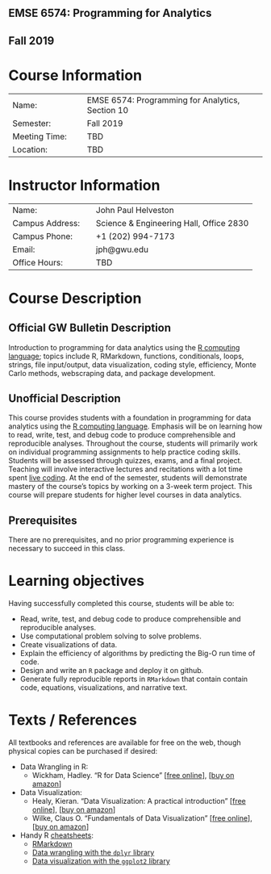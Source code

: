 ## EMSE 6574: Programming for Analytics
## Fall 2019

<vspace:10pt>

# Course Information

|  |  |
|---------------------|--------------------------------------------------|
| Name:&emsp;         | EMSE 6574: Programming for Analytics, Section 10 |
| Semester:&emsp;     | Fall 2019                                        |
| Meeting Time:&emsp; | TBD                                              |
| Location:&emsp;     | TBD                                              |

# Instructor Information

|  |  |
|-----------------------|-----------------------------------------|
| Name:&emsp;           | John Paul Helveston                     |
| Campus Address:&emsp; | Science & Engineering Hall, Office 2830 |
| Campus Phone:&emsp;   | +1 (202) 994-7173                       |
| Email:&emsp;          | jph@gwu.edu                             |
| Office Hours:&emsp;   | TBD                                     |

# Course Description

## Official GW Bulletin Description

Introduction to programming for data analytics using the [R computing language](https://www.r-project.org/); topics include R, RMarkdown, functions, conditionals, loops, strings, file input/output, data visualization, coding style, efficiency, Monte Carlo methods, webscraping data, and package development.

## Unofficial Description

This course provides students with a foundation in programming for data analytics using the [R computing language](https://www.r-project.org/). Emphasis will be on learning how to read, write, test, and debug code to produce comprehensible and reproducible analyses. Throughout the course, students will primarily work on individual programming assignments to help practice coding skills. Students will be assessed through quizzes, exams, and a final project. Teaching will involve interactive lectures and recitations with a lot time spent [live coding](https://dl.acm.org/citation.cfm?id=2445388). At the end of the semester, students will demonstrate mastery of the course's topics by working on a 3-week term project. This course will prepare students for higher level courses in data analytics.

## Prerequisites

There are no prerequisites, and no prior programming experience is necessary to succeed in this class.

# Learning objectives

Having successfully completed this course, students will be able to:

- Read, write, test, and debug code to produce comprehensible and reproducible analyses.
- Use computational problem solving to solve problems.
- Create visualizations of data.
- Explain the efficiency of algorithms by predicting the Big-O run time of code.
- Design and write an `R` package and deploy it on github.
- Generate fully reproducible reports in `RMarkdown` that contain contain code, equations, visualizations, and narrative text.

# Texts / References

All textbooks and references are available for free on the web, though physical copies can be purchased if desired:

- Data Wrangling in R:
    - Wickham, Hadley. "R for Data Science"
    [[free online](https://r4ds.had.co.nz/)],
    [[buy on amazon](https://www.amazon.com/Data-Science-Transform-Visualize-Model/dp/1491910399)]
- Data Visualization:
    - Healy, Kieran. "Data Visualization: A practical introduction"
    [[free online](http://socviz.co/)],
    [[buy on amazon](https://www.amazon.com/Data-Visualization-Introduction-Kieran-Healy/dp/0691181624)]
    - Wilke, Claus O. "Fundamentals of Data Visualization"
    [[free online](https://serialmentor.com/dataviz/)],
    [[buy on amazon](https://www.amazon.com/Fundamentals-Data-Visualization-Informative-Compelling/dp/1492031089)]
- Handy R [cheatsheets](https://www.rstudio.com/resources/cheatsheets/):
    - [RMarkdown](https://github.com/rstudio/cheatsheets/raw/master/rmarkdown-2.0.pdf)
    - [Data wrangling with the `dplyr` library](https://github.com/rstudio/cheatsheets/raw/master/data-transformation.pdf)
    - [Data visualization with the `ggplot2` library](https://github.com/rstudio/cheatsheets/raw/master/data-visualization-2.1.pdf)
